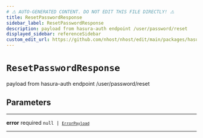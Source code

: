 ```yaml
---
# ⚠️ AUTO-GENERATED CONTENT. DO NOT EDIT THIS FILE DIRECTLY! ⚠️
title: ResetPasswordResponse
sidebar_label: ResetPasswordResponse
description: payload from hasura-auth endpoint /user/password/reset
displayed_sidebar: referenceSidebar
custom_edit_url: https://github.com/nhost/nhost/edit/main/packages/hasura-auth-js/src/types/hasura-auth/responses.ts#L32
---
```


# `ResetPasswordResponse`

payload from hasura-auth endpoint /user/password/reset

## Parameters

---

**<span className="parameter-name">error</span>** <span className="optional-status">required</span> <code>null &#124; [`ErrorPayload`](/reference/docgen/nextjs/types/error-payload)</code>

---
